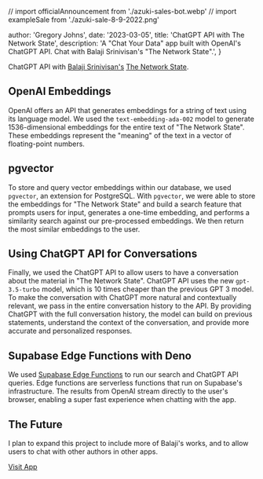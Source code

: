 // import officialAnnouncement from './azuki-sales-bot.webp'
// import exampleSale from './azuki-sale-8-9-2022.png'

  author: 'Gregory Johns',
  date: '2023-03-05',
  title: 'ChatGPT API with The Network State',
  description:
    'A "Chat Your Data" app built with OpenAI\'s ChatGPT API. Chat with Balaji Srinivisan\'s \"The Network State\".',
}


ChatGPT API with [Balaji Srinivisan's](https://twitter.com/balajis) [The Network State](https://thenetworkstate.com).

## OpenAI Embeddings

OpenAI offers an API that generates embeddings for a string of text using its language model. We used the `text-embedding-ada-002` model to generate 1536-dimensional embeddings for the entire text of "The Network State". These embeddings represent the "meaning" of the text in a vector of floating-point numbers.

## pgvector

To store and query vector embeddings within our database, we used `pgvector`, an extension for PostgreSQL. With `pgvector`, we were able to store the embeddings for "The Network State" and build a search feature that prompts users for input, generates a one-time embedding, and performs a similarity search against our pre-processed embeddings. We then return the most similar embeddings to the user.

## Using ChatGPT API for Conversations

Finally, we used the ChatGPT API to allow users to have a conversation about the material in "The Network State". ChatGPT API uses the new `gpt-3.5-turbo` model, which is 10 times cheaper than the previous GPT 3 model. 
To make the conversation with ChatGPT more natural and contextually relevant, we pass in the entire conversation history to the API. By providing ChatGPT with the full conversation history, the model can build on previous statements, understand the context of the conversation, and provide more accurate and personalized responses.

## Supabase Edge Functions with Deno

We used [Supabase Edge Functions](https://supabase.com/docs/guides/functions) to run our search and ChatGPT API queries. Edge functions are serverless functions that run on Supabase's infrastructure. The results from OpenAI stream directly to the user's browser, enabling a super fast experience when chatting with the app.

## The Future

I plan to expand this project to include more of Balaji's works, and to allow users to chat with other authors in other apps.

[Visit App](https://balajipt.com)
